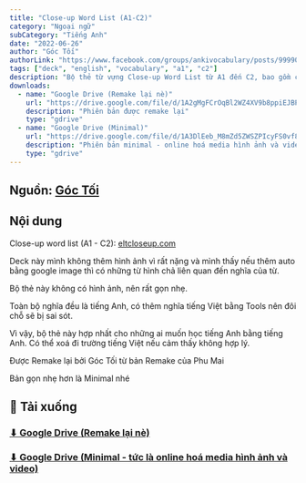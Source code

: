 ```yaml
---
title: "Close-up Word List (A1-C2)"
category: "Ngoại ngữ"
subCategory: "Tiếng Anh"
date: "2022-06-26"
author: "Góc Tối"
authorLink: "https://www.facebook.com/groups/ankivocabulary/posts/999900280769629/"
tags: ["deck", "english", "vocabulary", "a1", "c2"]
description: "Bộ thẻ từ vựng Close-up Word List từ A1 đến C2, bao gồm các từ vựng thông dụng trong tiếng Anh."
downloads:
  - name: "Google Drive (Remake lại nè)"
    url: "https://drive.google.com/file/d/1A2gMgFCrOqBl2WZ4XV9b8ppiEJBPwW8i/view?usp=sharing"
    description: "Phiên bản được remake lại"
    type: "gdrive"
  - name: "Google Drive (Minimal)"
    url: "https://drive.google.com/file/d/1A3DlEeb_M8mZd5ZWSZPIcyFS0vf8hBPa/view?usp=sharing"
    description: "Phiên bản minimal - online hoá media hình ảnh và video"
    type: "gdrive"
---
```



<YouTubeEmbed videoId="VSOMCgAW95Y" />

## Nguồn: [Góc Tối](https://www.facebook.com/groups/ankivocabulary/posts/999900280769629/)

## Nội dung

Close-up word list (A1 - C2): [eltcloseup.com](https://www.eltcloseup.com)

Deck này mình không thêm hình ảnh vì rất nặng và mình thấy nếu thêm auto bằng google image thì có những từ hình chả liên quan đến nghĩa của từ.

Bộ thẻ này không có hình ảnh, nên rất gọn nhẹ.

Toàn bộ nghĩa đều là tiếng Anh, có thêm nghĩa tiếng Việt bằng Tools nên đôi chỗ sẽ bị sai sót.

Vì vậy, bộ thẻ này hợp nhất cho những ai muốn học tiếng Anh bằng tiếng Anh. Có thể xoá đi trường tiếng Việt nếu cảm thấy không hợp lý.

Được Remake lại bởi Góc Tối từ bản Remake của Phu Mai

Bản gọn nhẹ hơn là Minimal nhé

## 📗 Tải xuống

### [⬇ Google Drive (Remake lại nè)](https://drive.google.com/file/d/1A2gMgFCrOqBl2WZ4XV9b8ppiEJBPwW8i/view?usp=sharing)

### [⬇ Google Drive (Minimal - tức là online hoá media hình ảnh và video)](https://drive.google.com/file/d/1A3DlEeb_M8mZd5ZWSZPIcyFS0vf8hBPa/view?usp=sharing)